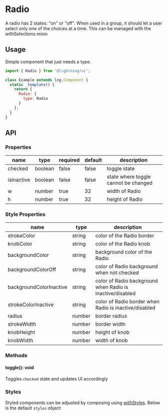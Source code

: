 
# Radio

A radio has 2 states: "on" or "off". When used in a group, it should let a user select only one of the choices at a time. This can be managed with the withSelections mixin

## Usage

Simple component that just needs a type.

```js
import { Radio } from '@lightning/ui';

class Example extends lng.Component {
  static _template() {
    return {
      Radio: {
        type: Radio
      }
    };
  }
}
```

<Canvas>
  <Story id="elements-radio--basic" />
</Canvas>

## API

### Properties

| name       | type    | required | default | description                          |
| ---------- | ------- | -------- | ------- | ------------------------------------ |
| checked    | boolean | false    | false   | toggle state                         |
| isInactive | boolean | false    | false   | state where toggle cannot be changed |
| w          | number  | true     | 32      | width of Radio                       |
| h          | number  | true     | 32      | height of Radio                      |

### Style Properties

| name                    | type   | description                                               |
| ----------------------- | ------ | --------------------------------------------------------- |
| strokeColor             | string | color of the Radio border                                 |
| knobColor               | string | color of the Radio knob                                   |
| backgroundColor         | string | background color of the Radio                             |
| backgroundColorOff      | string | color of Radio background when not checked                |
| backgroundColorInactive | string | color of Radio background when Radio is inactive/disabled |
| strokeColorInactive     | string | color of Radio border when Radio is inactive/disabled     |
| radius                  | number | border radius                                             |
| strokeWidth             | number | border width                                              |
| knobHeight              | number | height of knob                                            |
| knobWidth               | number | width of knob                                             |

### Methods

#### toggle(): void

Toggles `checked` state and updates UI accordingly

### Styles

Styled components can be adjusted by composing using [withStyles](?path=/docs/mixins-withstyles--basic). Below is the default `styles` object

<Theme theme={Radio.styles} />

